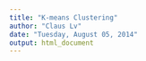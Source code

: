 ```yaml
---
title: "K-means Clustering"
author: "Claus Lv"
date: "Tuesday, August 05, 2014"
output: html_document
---
```

